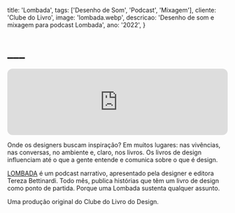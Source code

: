   title: 'Lombada',
  tags: ['Desenho de Som', 'Podcast', 'Mixagem'],
  cliente: 'Clube do Livro',
  image: 'lombada.webp',
  descricao: 'Desenho de som e mixagem para podcast Lombada',
  ano: '2022',
}

# ___

<iframe
  style="border-radius:12px"
  src="https://open.spotify.com/embed/episode/3oYDwufa7hnqxQTU8LLzat?utm_source=generator"
  width="100%"
  height="152"
  frameborder="0"
  allow="autoplay; clipboard-write; encrypted-media; fullscreen; picture-in-picture"
  loading="lazy"
  allowfullscreen
></iframe>

Onde os designers buscam inspiração? Em muitos lugares: nas vivências, nas conversas, no ambiente e, claro, nos livros. Os livros de design influenciam até o que a gente entende e comunica sobre o que é design.

<a href="https://www.instagram.com/clubedolivrodesign/" target="_blank">LOMBADA</a> é um podcast narrativo, apresentado pela designer e editora Tereza Bettinardi. Todo mês, publica histórias que têm um livro de design como ponto de partida. Porque uma Lombada sustenta qualquer assunto.

Uma produção original do Clube do Livro do Design.
